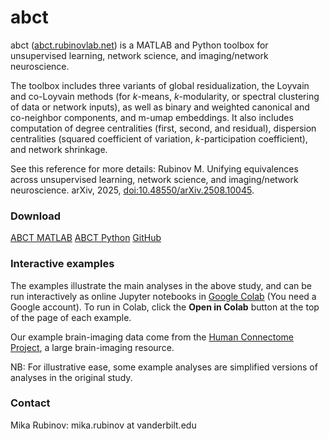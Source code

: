 # abct

abct ([abct.rubinovlab.net](https://abct.rubinovlab.net)) is a MATLAB and Python toolbox for unsupervised learning, network science, and imaging/network neuroscience.

The toolbox includes three variants of global residualization, the Loyvain and co-Loyvain methods (for _k_-means, _k_-modularity, or spectral clustering of data or network inputs), as well as binary and weighted canonical and co-neighbor components, and m-umap embeddings. It also includes computation of degree centralities (first, second, and residual), dispersion centralities (squared coefficient of variation, _k_-participation coefficient), and network shrinkage.

See this reference for more details: Rubinov M. Unifying equivalences across unsupervised learning, network science, and imaging/network neuroscience. arXiv, 2025, [doi:10.48550/arXiv.2508.10045](https://doi.org/10.48550/arXiv.2508.10045).

### Download

[ABCT MATLAB](https://github.com/mikarubi/abct/raw/refs/heads/main/abct-matlab.zip){.btn .btn-primary}
[ABCT Python](https://github.com/mikarubi/abct/raw/refs/heads/main/abct-python.zip){.btn .btn-primary}
[GitHub](https://github.com/mikarubi/abct){.btn .btn-dark}

### Interactive examples

The examples illustrate the main analyses in the above study, and can be run interactively as online Jupyter notebooks in [Google Colab](https://colab.research.google.com/) (You need a Google account). To run in Colab, click the **Open in Colab** button at the top of the page of each example.

Our example brain-imaging data come from the [Human Connectome Project](https://www.humanconnectome.org/), a large brain-imaging resource.

NB: For illustrative ease, some example analyses are simplified versions of analyses in the original study.

### Contact

Mika Rubinov: mika.rubinov at vanderbilt.edu

